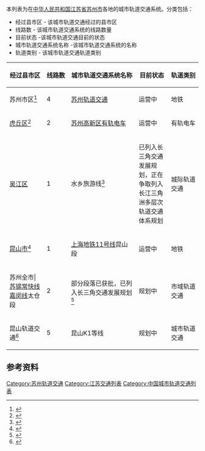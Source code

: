本列表为在[[中华人民共和国|中华人民共和国]][[江苏省|江苏省]][[苏州市|苏州市]]各地的城市轨道交通系统。分类包括：
*经过县市区 - 该城市轨道交通经过的县市区
*线路数 - 该城市轨道交通系统的线路数量
*目前状态 -该城市轨道交通目前的状态
*城市轨道交通系统名称 -该城市轨道交通系统的名称
*轨道类别 - 该城市轨道交通轨道类别
{| class="wikitable sortable" style="font-size:90%;"
|-
! style="white-space: nowrap;" |经过县市区
! style="white-space: nowrap;" |线路数
! style="white-space: nowrap;" |城市轨道交通系统名称
! style="white-space: nowrap;" |目前状态
! style="white-space: nowrap;" |轨道类别
|-
|苏州市区<ref>{{cite web|url=http://www.sz-mtr.com/|title=苏州轨交|date=2020-08-11|publisher=苏州轨交}}</ref>||4   ||[[苏州轨道交通|苏州轨道交通]]  || 运营中 || 地铁
|-
|[[虎丘区|虎丘区]]<ref>{{cite web|url=http://www.sndtram.com/|publisher=苏州高新区有轨|date=2020-08-11|title=苏州高新区有轨电车}}</ref>||2   ||[[苏州高新区有轨电车|苏州高新区有轨电车]]  || 运营中 || 有轨电车
|-
| [[吴江区|吴江区]]||1 || 水乡旅游线<ref>{{cite web|url=http://www.am810.net/6279587.html|title=官宣！“水乡旅游线”纳入国家规划，浙江南浔将设站|publisher=浙江之声|date=2020-04-16}}</ref> || 已列入长三角交通发展规划，正在争取列入长江三角洲多层次轨道交通体系规划 || 城际轨道交通
|-
| [[昆山市|昆山市]]<ref>{{cite web|url=http://www.ksrt.com.cn/|publisher=昆山轨交|date=2020-08-11|title=昆山轨交}}</ref>||1 || [[上海地铁11号线|上海地铁11号线]]昆山段 || 运营中  || 地铁
|-
|苏州全市|[[苏锡常快线|苏锡常快线]][[嘉闵线|嘉闵线]]太仓段||2||部分段落已获批，已列入长三角交通发展规划<ref>{{cite web|url=http://www.myzaker.com/article/5c370a9177ac64338e6aaf5b|title=异地恋|publisher=zaker|date=2020-08-11}}</ref>||规划中||市域轨道交通
|-
|昆山轨道交通<ref>{{cite web|url=http://www.ks.gov.cn/xwnr?id=232209|publisher=昆山市政府|title=昆山市城市轨道交通线网规划|date=2017-04-01}}</ref>||5||昆山K1等线 || 规划中 || 城市轨道交通
|}

==参考资料==
{{Reflist|25em}}

[[Category:苏州轨道交通|Category:苏州轨道交通]]
[[Category:江苏交通列表|Category:江苏交通列表]]
[[Category:中国城市轨道交通列表|Category:中国城市轨道交通列表]]
